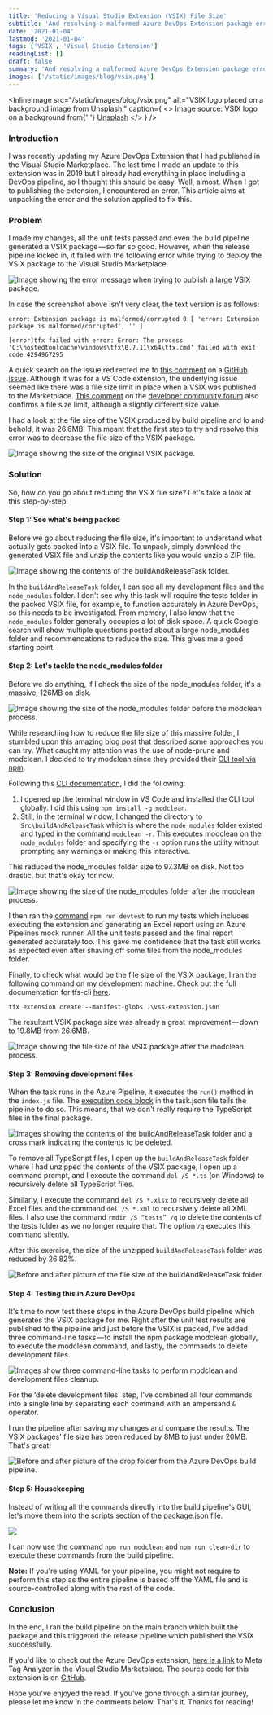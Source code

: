 ```yaml
---
title: 'Reducing a Visual Studio Extension (VSIX) File Size'
subtitle: 'And resolving a malformed Azure DevOps Extension package error'
date: '2021-01-04'
lastmod: '2021-01-04'
tags: ['VSIX', 'Visual Studio Extension']
readingList: []
draft: false
summary: 'And resolving a malformed Azure DevOps Extension package error'
images: ['/static/images/blog/vsix.png']
---
```


<InlineImage
  src="/static/images/blog/vsix.png"
  alt="VSIX logo placed on a background image from Unsplash."
  caption={
    <>
      Image source: VSIX logo on a background from{' '}
      <a href="https://unsplash.com/photos/v7WyjiyXNr4">Unsplash</a>
    </>
  }
/>

### Introduction

I was recently updating my Azure DevOps Extension that I had published in the Visual Studio Marketplace. The last time I made an update to this extension was in 2019 but I already had everything in place including a DevOps pipeline, so I thought this should be easy. Well, almost. When I got to publishing the extension, I encountered an error. This article aims at unpacking the error and the solution applied to fix this.

### Problem

I made my changes, all the unit tests passed and even the build pipeline generated a VSIX package — so far so good. However, when the release pipeline kicked in, it failed with the following error while trying to deploy the VSIX package to the Visual Studio Marketplace.

![Image showing the error message when trying to publish a large VSIX package.](/static/posts/1_PlQ3v4NYeYq9ua3BCzOXjg.png)

In case the screenshot above isn't very clear, the text version is as follows:

```
error: Extension package is malformed/corrupted 0 [ 'error: Extension package is malformed/corrupted', '' ]
```

```
[error]tfx failed with error: Error: The process 'C:\hostedtoolcache\windows\tfx\0.7.11\x64\tfx.cmd' failed with exit code 4294967295
```

A quick search on the issue redirected me to [this comment](https://github.com/microsoft/vscode-vsce/issues/153#issuecomment-281347656) on a [GitHub issue](https://github.com/microsoft/vscode-vsce/issues/153). Although it was for a VS Code extension, the underlying issue seemed like there was a file size limit in place when a VSIX was published to the Marketplace. [This comment](https://developercommunity.visualstudio.com/solutions/299439/view.html) on the [developer community forum](https://developercommunity.visualstudio.com/content/problem/292454/the-extension-package-size-exceeds-the-maximum-pac.html) also confirms a file size limit, although a slightly different size value.

I had a look at the file size of the VSIX produced by build pipeline and lo and behold, it was 26.6MB! This meant that the first step to try and resolve this error was to decrease the file size of the VSIX package.

![Image showing the size of the original VSIX package.](/static/posts/1_fnVLcgc-igVpmcjyfzGTTw.png)

### Solution

So, how do you go about reducing the VSIX file size? Let's take a look at this step-by-step.

#### Step 1: See what's being packed

Before we go about reducing the file size, it's important to understand what actually gets packed into a VSIX file. To unpack, simply download the generated VSIX file and unzip the contents like you would unzip a ZIP file.

![Image showing the contents of the buildAndReleaseTask folder.](/static/posts/1_A7mkKtLNbGx34FTIkNw3GQ.png)

In the `buildAndReleaseTask` folder, I can see all my development files and the `node_nodules` folder. I don't see why this task will require the tests folder in the packed VSIX file, for example, to function accurately in Azure DevOps, so this needs to be investigated. From memory, I also know that the `node_modules` folder generally occupies a lot of disk space. A quick Google search will show multiple questions posted about a large node_modules folder and recommendations to reduce the size. This gives me a good starting point.

#### Step 2: Let's tackle the node_modules folder

Before we do anything, if I check the size of the node_modules folder, it's a massive, 126MB on disk.

![Image showing the size of the node_modules folder before the modclean process.](/static/posts/1_JKEbvKJFgeNmd1iqhVq9_w.png)

While researching how to reduce the file size of this massive folder, I stumbled upon [this amazing blog post](https://tsh.io/blog/reduce-node-modules-for-better-performance/) that described some approaches you can try. What caught my attention was the use of node-prune and modclean. I decided to try modclean since they provided their [CLI tool via npm](https://www.npmjs.com/package/modclean).

Following this [CLI documentation](https://github.com/ModClean/modclean/wiki/CLI), I did the following:

1. I opened up the terminal window in VS Code and installed the CLI tool globally. I did this using `npm install -g modclean`.
2. Still, in the terminal window, I changed the directory to `Src\buildAndReleaseTask` which is where the `node_modules` folder existed and typed in the command `modclean -r`. This executes modclean on the `node_modules` folder and specifying the `-r` option runs the utility without prompting any warnings or making this interactive.

This reduced the node_modules folder size to 97.3MB on disk. Not too drastic, but that's okay for now.

![Image showing the size of the node_modules folder after the modclean process.](/static/posts/1_AZXgFpIwKnb19uZDug0LWw.png)

I then ran the [command](https://github.com/ClydeDz/meta-tag-analyzer/blob/master/Src/buildAndReleaseTask/package.json#L18) `npm run devtest` to run my tests which includes executing the extension and generating an Excel report using an Azure Pipelines mock runner. All the unit tests passed and the final report generated accurately too. This gave me confidence that the task still works as expected even after shaving off some files from the node_modules folder.

Finally, to check what would be the file size of the VSIX package, I ran the following command on my development machine. Check out the full documentation for tfs-cli [here](https://github.com/microsoft/tfs-cli/blob/master/docs/extensions.md).

```
tfx extension create --manifest-globs .\vss-extension.json
```

The resultant VSIX package size was already a great improvement — down to 19.8MB from 26.6MB.

![Image showing the file size of the VSIX package after the modclean process.](/static/posts/1_paEBn_EYabTvP4orgvOOPQ.png)

#### Step 3: Removing development files

When the task runs in the Azure Pipeline, it executes the `run()` method in the `index.js` file. The [execution code block](https://github.com/ClydeDz/meta-tag-analyzer/blob/master/Src/buildAndReleaseTask/task.json#L34-L38) in the task.json file tells the pipeline to do so. This means, that we don't really require the TypeScript files in the final package.

![Images showing the contents of the buildAndReleaseTask folder and a cross mark indicating the contents to be deleted.](/static/posts/1_IWoQmI6ngeS-AfGxmCe0Bg.png)

To remove all TypeScript files, I open up the `buildAndReleaseTask` folder where I had unzipped the contents of the VSIX package, I open up a command prompt, and I execute the command `del /S *.ts` (on Windows) to recursively delete all TypeScript files.

Similarly, I execute the command `del /S *.xlsx` to recursively delete all Excel files and the command `del /S *.xml` to recursively delete all XML files. I also use the command `rmdir /S “tests” /q` to delete the contents of the tests folder as we no longer require that. The option `/q` executes this command silently.

After this exercise, the size of the unzipped `buildAndReleaseTask` folder was reduced by 26.82%.

![Before and after picture of the file size of the buildAndReleaseTask folder.](/static/posts/1_hOP5plCyV-NGNcIoTynfew.png)

#### Step 4: Testing this in Azure DevOps

It's time to now test these steps in the Azure DevOps build pipeline which generates the VSIX package for me. Right after the unit test results are published to the pipeline and just before the VSIX is packed, I've added three command-line tasks — to install the npm package modclean globally, to execute the modclean command, and lastly, the commands to delete development files.

![Images show three command-line tasks to perform modclean and development files cleanup.](/static/posts/1_Y7qeRvbQdyL36boOTAepiw.png)

For the ‘delete development files' step, I've combined all four commands into a single line by separating each command with an ampersand `&` operator.

I run the pipeline after saving my changes and compare the results. The VSIX packages' file size has been reduced by 8MB to just under 20MB. That's great!

![Before and after picture of the drop folder from the Azure DevOps build pipeline.](/static/posts/1_6VZTrxNrwh6-tF8G7wSMgA.png)

#### Step 5: Housekeeping

Instead of writing all the commands directly into the build pipeline's GUI, let's move them into the scripts section of the [package.json file](https://github.com/ClydeDz/meta-tag-analyzer/blob/master/Src/buildAndReleaseTask/package.json#L20-L21).

![](/static/posts/1_MkDrEQvGJA_wnUJSSS1sXQ.png)

I can now use the command `npm run modclean` and `npm run clean-dir` to execute these commands from the build pipeline.

**Note:** If you're using YAML for your pipeline, you might not require to perform this step as the entire pipeline is based off the YAML file and is source-controlled along with the rest of the code.

### Conclusion

In the end, I ran the build pipeline on the main branch which built the package and this triggered the release pipeline which published the VSIX successfully.

If you'd like to check out the Azure DevOps extension, [here is a link](https://marketplace.visualstudio.com/items?itemName=clydedsouza.meta-tag-analyzer) to Meta Tag Analyzer in the Visual Studio Marketplace. The source code for this extension is on [GitHub](https://github.com/ClydeDz/meta-tag-analyzer).

Hope you've enjoyed the read. If you've gone through a similar journey, please let me know in the comments below. That's it. Thanks for reading!
